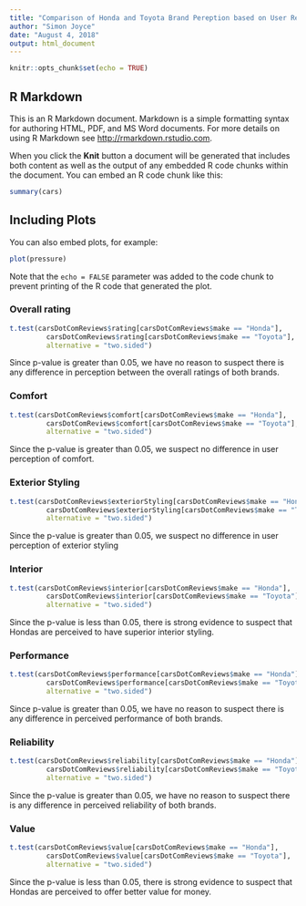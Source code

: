 ```yaml
---
title: "Comparison of Honda and Toyota Brand Pereption based on User Reviews from cars.com"
author: "Simon Joyce"
date: "August 4, 2018"
output: html_document
---
```


```r
knitr::opts_chunk$set(echo = TRUE)
```

## R Markdown

This is an R Markdown document. Markdown is a simple formatting syntax for authoring HTML, PDF, and MS Word documents. For more details on using R Markdown see <http://rmarkdown.rstudio.com>.

When you click the **Knit** button a document will be generated that includes both content as well as the output of any embedded R code chunks within the document. You can embed an R code chunk like this:

```r
summary(cars)
```

## Including Plots

You can also embed plots, for example:

```r
plot(pressure)
```

Note that the `echo = FALSE` parameter was added to the code chunk to prevent printing of the R code that generated the plot.

### Overall rating


```r
t.test(carsDotComReviews$rating[carsDotComReviews$make == "Honda"],
         carsDotComReviews$rating[carsDotComReviews$make == "Toyota"],
         alternative = "two.sided")
```

Since p-value is greater than 0.05, we have no reason to suspect there is any difference in perception between the overall ratings of both brands.

### Comfort

```r
t.test(carsDotComReviews$comfort[carsDotComReviews$make == "Honda"],
         carsDotComReviews$comfort[carsDotComReviews$make == "Toyota"],
         alternative = "two.sided")
```

Since the p-value is greater than 0.05, we suspect no difference in user perception of comfort.

### Exterior Styling

```r
t.test(carsDotComReviews$exteriorStyling[carsDotComReviews$make == "Honda"],
         carsDotComReviews$exteriorStyling[carsDotComReviews$make == "Toyota"],
         alternative = "two.sided")
```

Since the p-value is greater than 0.05, we suspect no difference in user perception of exterior styling

### Interior

```r
t.test(carsDotComReviews$interior[carsDotComReviews$make == "Honda"],
         carsDotComReviews$interior[carsDotComReviews$make == "Toyota"],
         alternative = "two.sided")
```

Since the p-value is less than 0.05, there is strong evidence to suspect that Hondas are perceived to have superior interior styling.

### Performance

```r
t.test(carsDotComReviews$performance[carsDotComReviews$make == "Honda"],
         carsDotComReviews$performance[carsDotComReviews$make == "Toyota"],
         alternative = "two.sided")
```

Since p-value is greater than 0.05, we have no reason to suspect there is any difference in perceived performance of both brands.

### Reliability

```r
t.test(carsDotComReviews$reliability[carsDotComReviews$make == "Honda"],
         carsDotComReviews$reliability[carsDotComReviews$make == "Toyota"],
         alternative = "two.sided")
```

Since the p-value is greater than 0.05, we have no reason to suspect there is any difference in perceived reliability of both brands.

### Value

```r
t.test(carsDotComReviews$value[carsDotComReviews$make == "Honda"],
         carsDotComReviews$value[carsDotComReviews$make == "Toyota"],
         alternative = "two.sided")
```

Since the p-value is less than 0.05, there is strong evidence to suspect that Hondas are perceived to offer better value for money.

